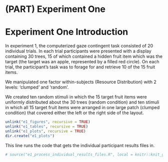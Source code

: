# (PART) Experiment One {-}

# Experiment One Introduction

In experiment 1, the computerized gaze contingent task consisted of 20 individual trials. In each trial participants were presented with a display containing 30 trees, 15 of which contained a hidden fruit item which was the target (the target was an apple, represented by a filled red circle). On each trial, the participant’s task was to forage for and retrieve 10 of the 15 fruit items.

We manipulated one factor within-subjects (Resource Distribution) with 2 levels:  'clumped' and 'random'.

We created ten random stimuli in which the 15 target fruit items were uniformly distributed about the 30 trees (random condition) and ten stimuli in which all 15 target fruit items were arranged in one large patch (clumped condition) that covered either the left or the right side of the layout.

```r
unlink("e1_figures", recursive = TRUE)
unlink("e1_tables", recursive = TRUE)
unlink("e1_plots", recursive = TRUE)
dir.create("e1_plots")
```

This line runs the code that gets the individual participant results files in.

```r
# source("e1_process_individual_results_files.R", local = knitr::knit_global())
```
